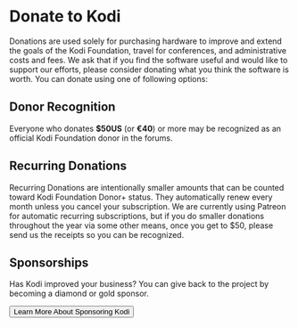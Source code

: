 
<MetadataHeader title="Donate" />

# Donate to Kodi

Donations are used solely for purchasing hardware to improve and extend the goals of the Kodi Foundation, travel for conferences, and administrative costs and fees. We ask that if you find the software useful and would like to support our efforts, please consider donating what you think the software is worth. You can donate using one of following options:

<DonationTabs />

## Donor Recognition

Everyone who donates **$50US** (or **€40**) or more may be recognized as an official Kodi Foundation donor in the forums. 

## Recurring Donations

Recurring Donations are intentionally smaller amounts that can be counted toward Kodi Foundation Donor+ status. They automatically renew every month unless you cancel your subscription. We are currently using Patreon for automatic recurring subscriptions, but if you do smaller donations throughout the year via some other means, once you get to $50, please send us the receipts so you can be recognized.

## Sponsorships

Has Kodi improved your business? You can give back to the project by becoming a diamond or gold sponsor.

<Button variant="link" component="a" href="/about/sponsors/" isLarge>Learn More About Sponsoring Kodi <ArrowRightIcon/></Button>